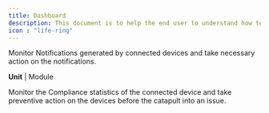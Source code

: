 ---
title: Dashboard
description: This document is to help the end user to understand how to use the Nanoheal client, Once the client is installed on the end user machine, this document can be used to refer and understand how to use the client. The document is broadly classified into three sections,
icon : "life-ring" 
---


<Card title="Opening Nanoheal Client" icon="square-1" href="https://nano.mintlify.app/api-reference/notif">

   Monitor Notifications generated by connected devices and take necessary action on 
the notifications.
  </Card>
  
  <Card title="Compliance" icon="square-2" href="https://nano.mintlify.app/api-reference/course">

   **Unit** | Module

  Monitor the Compliance statistics of the connected device and take preventive action on the devices before the catapult into an issue.
  </Card>
